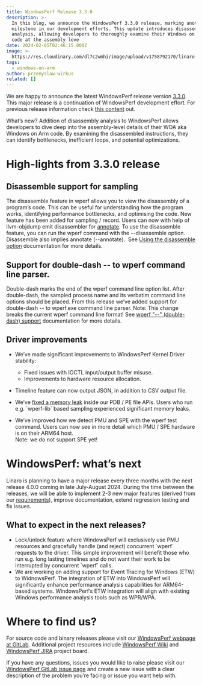 ```yaml
---
title: WindowsPerf Release 3.3.0
description: >-
  In this blog, we announce the WindowsPerf 3.3.0 release, marking another major
  milestone in our development efforts. This update introduces disassembly
  analysis, allowing developers to thoroughly examine their Windows on Arm (WOA)
  code at the assembly leve
date: 2024-02-05T02:46:15.000Z
image: >-
  https://res.cloudinary.com/dl7c2wmhi/image/upload/v1758792170/linaro-website/images/blog/screenshot-2023-08-11-at-11.37.28-485-980828-2
tags:
  - windows-on-arm
author: przemyslaw-wirkus
related: []
---
```


We are happy to announce the latest WindowsPerf release version [3.3.0](https://gitlab.com/Linaro/WindowsPerf/windowsperf/-/releases/3.3.0). This major release is a continuation of WindowsPerf development effort. For previous release information check [this content](https://www.linaro.org/blog/windowsperf-release-3-0-0) out.

What’s new? Addition of disassembly analysis to WindowsPerf allows developers to dive deep into the assembly-level details of their WOA aka Windows on Arm code. By examining the disassembled instructions, they can identify bottlenecks, inefficient loops, and potential optimizations.

# High-lights from 3.3.0 release

## Disassemble support for sampling 

The disassemble feature in wperf allows you to view the disassembly of a program’s code. This can be useful for understanding how the program works, identifying performance bottlenecks, and optimising the code. New feature has been added for sampling / record. Users can now with help of llvm-objdump emit disassembler for [annotate](https://gitlab.com/Linaro/WindowsPerf/windowsperf/-/tree/main/wperf?ref_type=heads#using-the-annotate-option). To use the disassemble feature, you can run the wperf command with the --disassemble option. Disassemble also implies annotate (--annotate).  See [Using the disassemble option](https://gitlab.com/Linaro/WindowsPerf/windowsperf/-/tree/main/wperf?ref_type=heads#using-the-disassemble-option) documentation for more details.

## Support for double-dash -- to wperf command line parser. 

Double-dash marks the end of the wperf command line option list. After double-dash, the sampled process name and its verbatim command line options should be placed. From this release we’ve added support for double-dash -- to wperf.exe command line parser. Note: This change breaks the current wperf command line format! See [wperf "--" (double-dash) support](https://gitlab.com/Linaro/WindowsPerf/windowsperf/-/tree/main/wperf?ref_type=heads#wperf-double-dash-support) documentation for more details.

## Driver improvements

* We’ve made significant improvements to WindowsPerf Kernel Driver stability:

  * Fixed issues with IOCTL input/output buffer misuse.
  * Improvements to hardware resource allocation.
* Timeline feature can now output JSON, in addition to CSV output file.
* We’ve [fixed a memory leak](https://gitlab.com/Linaro/WindowsPerf/windowsperf/-/merge_requests/461) inside our PDB / PE file APIs. Users who run e.g. \`wperf-lib\` based sampling experienced significant memory leaks.
* We’ve improved how we detect PMU and SPE with the wperf test command. Users can now see in more detail which PMU / SPE hardware is on their ARM64 host.\
  Note: we do not support SPE yet!

# WindowsPerf: what’s next 

Linaro is planning to have a major release every three months with the next release 4.0.0 coming in late July-August 2024. During the time between the releases, we will be able to implement 2-3 new major features (derived from our [requirements](https://gitlab.com/Linaro/WindowsPerf/windowsperf/-/requirements_management/requirements)), improve documentation, extend regression testing and fix issues.

## What to expect in the next releases?

* Lock/unlock feature where WindowsPerf will exclusively use PMU resources and gracefully handle (and reject) concurrent \`wperf\` requests to the driver. This simple improvement will benefit those who run e.g. long lasting timelines and do not want their work to be interrupted by concurrent \`wperf\` calls.
* We are working on adding support for Event Tracing for Windows (ETW) to WidnowsPerf. The integration of ETW into WindowsPerf will significantly enhance performance analysis capabilities for ARM64-based systems. WindowsPerf’s ETW integration will align with existing Windows performance analysis tools such as WPR/WPA.

# Where to find us?

For source code and binary releases please visit our [WindowsPerf webpage at GitLab](https://gitlab.com/Linaro/WindowsPerf/windowsperf). Additional project resources include [WindowsPerf Wiki](https://linaro.atlassian.net/wiki/spaces/WPERF/overview) and [WindowsPerf JIRA](https://linaro.atlassian.net/jira/software/c/projects/WPERF/boards/169) project board.

If you have any questions, issues you would like to raise please visit our [WindowsPerf GitLab issue page](https://gitlab.com/Linaro/WindowsPerf/windowsperf/-/issues) and create a new issue with a clear description of the problem you’re facing or issue you want help with.
